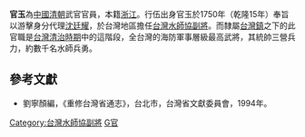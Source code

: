 '''官玉'''為[[中國|中國]][[清朝|清朝]]武官官員，本籍[[浙江|浙江]]。行伍出身官玉於1750年（乾隆15年）奉旨以游擊身分代理[[沈廷耀|沈廷耀]]，於台灣地區擔任[[台灣水師協|台灣水師協]][[副將|副將]]。而隸屬[[台灣鎮|台灣鎮]]之下的此官職是[[台灣清治時期|台灣清治時期]]中的這階段，全台灣的海防軍事層級最高武將，其統帥三營兵力，約數千名水師兵勇。
{{start box}}
{{s-before|[[沈廷耀|沈廷耀]]}}
{{s-title|[[台灣水師協|台灣水師協]][[副將|副將]]|1750年上任}}
{{s-after|[[沈廷耀|沈廷耀]]}}
{{end box}}

==參考文獻==
*劉寧顏編，《重修台灣省通志》，台北市，台灣省文獻委員會，1994年。

[[Category:台灣水師協副將|Category:台灣水師協副將]]
[[Category:浙江人|G官]]